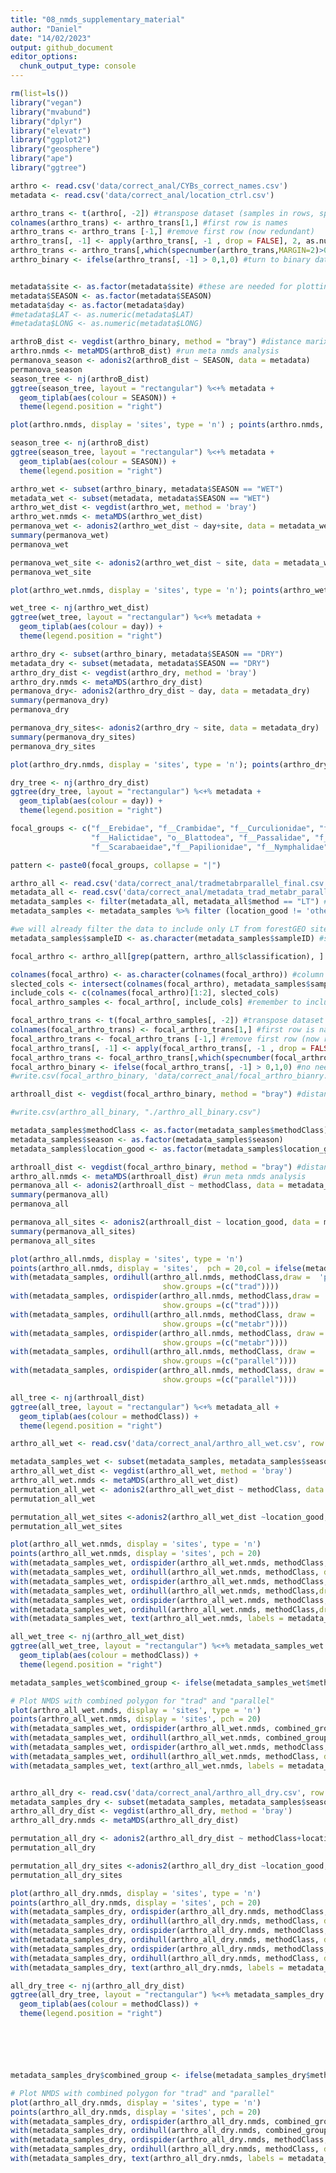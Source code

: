 ```yaml
---
title: "08_nmds_supplementary_material"
author: "Daniel"
date: "14/02/2023"
output: github_document
editor_options:
  chunk_output_type: console
---
```

```r
rm(list=ls())
library("vegan")
library("mvabund")
library("dplyr")
library("elevatr")
library("ggplot2")
library("geosphere")
library("ape")
library("ggtree")

arthro <- read.csv('data/correct_anal/CYBs_correct_names.csv')
metadata <- read.csv('data/correct_anal/location_ctrl.csv')

arthro_trans <- t(arthro[, -2]) #transpose dataset (samples in rows, species in columns)
colnames(arthro_trans) <- arthro_trans[1,] #first row is names
arthro_trans <- arthro_trans [-1,] #remove first row (now redundant)
arthro_trans[, -1] <- apply(arthro_trans[, -1 , drop = FALSE], 2, as.numeric) #make data frame numeric
arthro_trans <- arthro_trans[,which(specnumber(arthro_trans,MARGIN=2)>0)] #remove singletons
arthro_binary <- ifelse(arthro_trans[, -1] > 0,1,0) #turn to binary data


metadata$site <- as.factor(metadata$site) #these are needed for plotting issues below 
metadata$SEASON <- as.factor(metadata$SEASON)
metadata$day <- as.factor(metadata$day)
#metadata$LAT <- as.numeric(metadata$LAT)
#metadata$LONG <- as.numeric(metadata$LONG)

arthroB_dist <- vegdist(arthro_binary, method = "bray") #distance marix of binary data using Bray_curtis method
arthro.nmds <- metaMDS(arthroB_dist) #run meta nmds analysis
permanova_season <- adonis2(arthroB_dist ~ SEASON, data = metadata)
permanova_season
season_tree <- nj(arthroB_dist)
ggtree(season_tree, layout = "rectangular") %<+% metadata +
  geom_tiplab(aes(colour = SEASON)) + 
  theme(legend.position = "right")

```

```r

plot(arthro.nmds, display = 'sites', type = 'n') ; points(arthro.nmds, display = 'sites', pch = 20) ; with(metadata, ordiellipse(arthro.nmds, metadata$SEASON, draw = 'polygon', col = 'blue', label = FALSE, show.groups =(c("WET")))) ; with(metadata, ordiellipse(arthro.nmds, metadata$SEASON, draw = 'polygon', col = 'goldenrod', label = FALSE,show.groups =(c("DRY"))))

season_tree <- nj(arthroB_dist)
ggtree(season_tree, layout = "rectangular") %<+% metadata +
  geom_tiplab(aes(colour = SEASON)) + 
  theme(legend.position = "right")

```

```r
arthro_wet <- subset(arthro_binary, metadata$SEASON == "WET")
metadata_wet <- subset(metadata, metadata$SEASON == "WET")
arthro_wet_dist <- vegdist(arthro_wet, method = 'bray')
arthro_wet.nmds <- metaMDS(arthro_wet_dist)
permanova_wet <- adonis2(arthro_wet_dist ~ day+site, data = metadata_wet)
summary(permanova_wet)
permanova_wet

permanova_wet_site <- adonis2(arthro_wet_dist ~ site, data = metadata_wet)
permanova_wet_site
```

```r
plot(arthro_wet.nmds, display = 'sites', type = 'n'); points(arthro_wet.nmds, display = 'sites', pch = 20,col = ifelse(metadata_wet$day == "A", "black", "red" ));with(metadata_wet, ordihull(arthro_wet.nmds, day, draw = 'polygon', col = c('black'), label = FALSE, show.groups =(c("A"))));with(metadata_wet, ordihull(arthro_wet.nmds, day, draw = 'polygon', col = c('red'), label = FALSE,show.groups =(c("B")))); with(metadata_wet, text(arthro_wet.nmds, labels = metadata_wet$site,pos = 2, cex = 0.5))

wet_tree <- nj(arthro_wet_dist)
ggtree(wet_tree, layout = "rectangular") %<+% metadata +
  geom_tiplab(aes(colour = day)) + 
  theme(legend.position = "right")


```

```r
arthro_dry <- subset(arthro_binary, metadata$SEASON == "DRY")
metadata_dry <- subset(metadata, metadata$SEASON == "DRY")
arthro_dry_dist <- vegdist(arthro_dry, method = 'bray')
arthro_dry.nmds <- metaMDS(arthro_dry_dist)
permanova_dry<- adonis2(arthro_dry_dist ~ day, data = metadata_dry)
summary(permanova_dry)
permanova_dry

permanova_dry_sites<- adonis2(arthro_dry ~ site, data = metadata_dry)
summary(permanova_dry_sites)
permanova_dry_sites
```

```r
plot(arthro_dry.nmds, display = 'sites', type = 'n'); points(arthro_dry.nmds, display = 'sites', pch = 20,col = ifelse(metadata_dry$day == "A", "black", "red" )); with(metadata_dry, ordihull(arthro_dry.nmds, day, draw = 'polygon', col = c('black'), label = FALSE, show.groups =(c("A")))); with(metadata_dry, ordihull(arthro_dry.nmds, day, draw = 'polygon', col = c('red'), label = FALSE, show.groups =(c("B")))); with(metadata_dry, text(arthro_dry.nmds, labels = metadata_dry$site,pos = 2, cex = 0.5))

dry_tree <- nj(arthro_dry_dist)
ggtree(dry_tree, layout = "rectangular") %<+% metadata +
  geom_tiplab(aes(colour = day)) + 
  theme(legend.position = "right")
```


```r

focal_groups <- c("f__Erebidae", "f__Crambidae", "f__Curculionidae", "f__Flatidae", "f__Formicidae", "f__Geometridae",
                  "f__Halictidae", "o__Blattodea", "f__Passalidae", "f__Pyralidae", "f__ Reduviidae", "f__Saturnidae",
                  "f__Scarabaeidae","f__Papilionidae", "f__Nymphalidae", "f__Lycaenidae", "f__Hesperiidae", "f__Apidae")

pattern <- paste0(focal_groups, collapse = "|")

arthro_all <- read.csv('data/correct_anal/tradmetabrparallel_final.csv')
metadata_all <- read.csv('data/correct_anal/metadata_trad_metabr_parallel.csv ')
metadata_samples <- filter(metadata_all, metadata_all$method == "LT") #remove from metadata file anythying not from light traps
metadata_samples <- metadata_samples %>% filter (location_good != 'other') %>% filter(!grepl("REP", sampleID)) #remove samples not from forestGEO plot

#we will already filter the data to include only LT from forestGEO sites 
metadata_samples$sampleID <- as.character(metadata_samples$sampleID) #sampleID columns as character

focal_arthro <- arthro_all[grep(pattern, arthro_all$classification), ]

colnames(focal_arthro) <- as.character(colnames(focal_arthro)) #column names (samples) as character
slected_cols <- intersect(colnames(focal_arthro), metadata_samples$sampleID) #intersect matches the names in sampleID to our columns
include_cols <- c(colnames(focal_arthro)[1:2], slected_cols)
focal_arthro_samples <- focal_arthro[, include_cols] #remember to include first two columns too since they are not in sampleID

focal_arthro_trans <- t(focal_arthro_samples[, -2]) #transpose dataset (samples in rows, species in columns)
colnames(focal_arthro_trans) <- focal_arthro_trans[1,] #first row is names
focal_arthro_trans <- focal_arthro_trans [-1,] #remove first row (now redundant)
focal_arthro_trans[, -1] <- apply(focal_arthro_trans[, -1 , drop = FALSE], 2, as.numeric) #make data frame numeric
focal_arthro_trans <- focal_arthro_trans[,which(specnumber(focal_arthro_trans,MARGIN=2)>0)] #remove singletons
focal_arthro_binary <- ifelse(focal_arthro_trans[, -1] > 0,1,0) #no need since tradmetabrparallel_final.csv already binary
#write.csv(focal_arthro_binary, 'data/correct_anal/focal_arthro_bianry.csv')

arthroall_dist <- vegdist(focal_arthro_binary, method = "bray") #distance marix of binary data using Jaccard method

#write.csv(arthro_all_binary, "./arthro_all_binary.csv")

metadata_samples$methodClass <- as.factor(metadata_samples$methodClass) #these are needed for plotting issues below 
metadata_samples$season <- as.factor(metadata_samples$season)
metadata_samples$location_good <- as.factor(metadata_samples$location_good)

arthroall_dist <- vegdist(focal_arthro_binary, method = "bray") #distance marix of binary data using Jaccard method
arthro_all.nmds <- metaMDS(arthroall_dist) #run meta nmds analysis
permanova_all <- adonis2(arthroall_dist ~ methodClass, data = metadata_samples)
summary(permanova_all)
permanova_all

permanova_all_sites <- adonis2(arthroall_dist ~ location_good, data = metadata_samples)
summary(permanova_all_sites)
permanova_all_sites

plot(arthro_all.nmds, display = 'sites', type = 'n')
points(arthro_all.nmds, display = 'sites',  pch = 20,col = ifelse(metadata_samples$season == "wet", "darkblue", "brown4" ))
with(metadata_samples, ordihull(arthro_all.nmds, methodClass,draw =  'polygon',col = c('firebrick4'),
                                  show.groups =(c("trad"))))
with(metadata_samples, ordispider(arthro_all.nmds, methodClass,draw =  'polygon',col = c('firebrick4'),
                                  show.groups =(c("trad"))))
with(metadata_samples, ordihull(arthro_all.nmds, methodClass, draw =  'polygon', col = c('darkolivegreen'), 
                                  show.groups =(c("metabr"))))
with(metadata_samples, ordispider(arthro_all.nmds, methodClass, draw =  'polygon', col = c('darkolivegreen'), 
                                  show.groups =(c("metabr"))))
with(metadata_samples, ordihull(arthro_all.nmds, methodClass, draw =  'polygon', col = c('darkorchid'), 
                                  show.groups =(c("parallel"))))
with(metadata_samples, ordispider(arthro_all.nmds, methodClass, draw =  'polygon', col = c('darkorchid'), 
                                  show.groups =(c("parallel"))))

all_tree <- nj(arthroall_dist)
ggtree(all_tree, layout = "rectangular") %<+% metadata_all +
  geom_tiplab(aes(colour = methodClass)) + 
  theme(legend.position = "right")


```

```r
arthro_all_wet <- read.csv('data/correct_anal/arthro_all_wet.csv', row.names = 1)

metadata_samples_wet <- subset(metadata_samples, metadata_samples$season == "wet")
arthro_all_wet_dist <- vegdist(arthro_all_wet, method = 'bray')
arthro_all_wet.nmds <- metaMDS(arthro_all_wet_dist)
permutation_all_wet <- adonis2(arthro_all_wet_dist ~ methodClass, data = metadata_samples_wet)
permutation_all_wet

permutation_all_wet_sites <-adonis2(arthro_all_wet_dist ~location_good, data = metadata_samples_wet)
permutation_all_wet_sites
```

```r
plot(arthro_all_wet.nmds, display = 'sites', type = 'n')
points(arthro_all_wet.nmds, display = 'sites', pch = 20)
with(metadata_samples_wet, ordispider(arthro_all_wet.nmds, methodClass, draw =  'polygon', col = c('firebrick4'), label = F,show.groups =(c("trad"))))
with(metadata_samples_wet, ordihull(arthro_all_wet.nmds, methodClass, draw =  'polygon', col = c('firebrick4'), label = F,show.groups =(c("trad"))))
with(metadata_samples_wet, ordispider(arthro_all_wet.nmds, methodClass,draw =  'polygon', col = c('darkolivegreen'), label = FALSE,show.groups =(c("metabr"))))
with(metadata_samples_wet, ordihull(arthro_all_wet.nmds, methodClass,draw =  'polygon', col = c('darkolivegreen'), label = FALSE,show.groups =(c("metabr"))))
with(metadata_samples_wet, ordispider(arthro_all_wet.nmds, methodClass,draw =  'polygon', col = c('darkorchid'), label = FALSE,show.groups =(c("parallel"))))
with(metadata_samples_wet, ordihull(arthro_all_wet.nmds, methodClass,draw =  'polygon', col = c('darkorchid'), label = FALSE,show.groups =(c("parallel"))))
with(metadata_samples_wet, text(arthro_all_wet.nmds, labels = metadata_samples_wet$location_good,pos = 2, cex = 0.4))

all_wet_tree <- nj(arthro_all_wet_dist)
ggtree(all_wet_tree, layout = "rectangular") %<+% metadata_samples_wet +
  geom_tiplab(aes(colour = methodClass)) + 
  theme(legend.position = "right")

metadata_samples_wet$combined_group <- ifelse(metadata_samples_wet$methodClass %in% c("trad", "parallel"), "trad_parallel", metadata_samples_wet$methodClass)

# Plot NMDS with combined polygon for "trad" and "parallel"
plot(arthro_all_wet.nmds, display = 'sites', type = 'n')
points(arthro_all_wet.nmds, display = 'sites', pch = 20)
with(metadata_samples_wet, ordispider(arthro_all_wet.nmds, combined_group, draw = 'polygon', col = c('firebrick4'), label = FALSE, show.groups = c("trad_parallel")))
with(metadata_samples_wet, ordihull(arthro_all_wet.nmds, combined_group, draw = 'polygon', col = c('firebrick4'), label = FALSE, show.groups = c("trad_parallel")))
with(metadata_samples_wet, ordispider(arthro_all_wet.nmds, methodClass, draw =  'polygon', col = c('darkolivegreen'), label = FALSE, show.groups =(c("metabr"))))
with(metadata_samples_wet, ordihull(arthro_all_wet.nmds, methodClass, draw =  'polygon', col = c('darkolivegreen'), label = FALSE, show.groups =(c("metabr"))))
with(metadata_samples_wet, text(arthro_all_wet.nmds, labels = metadata_samples_wet$location_good, pos = 2, cex = 0.4))



```

```r
arthro_all_dry <- read.csv('data/correct_anal/arthro_all_dry.csv', row.names = 1)
metadata_samples_dry <- subset(metadata_samples, metadata_samples$season == "dry")
arthro_all_dry_dist <- vegdist(arthro_all_dry, method = 'bray')
arthro_all_dry.nmds <- metaMDS(arthro_all_dry_dist)

permutation_all_dry <- adonis2(arthro_all_dry_dist ~ methodClass+location_good, data = metadata_samples_dry)
permutation_all_dry

permutation_all_dry_sites <-adonis2(arthro_all_dry_dist ~location_good, data = metadata_samples_dry)
permutation_all_dry_sites
```

```r
plot(arthro_all_dry.nmds, display = 'sites', type = 'n')
points(arthro_all_dry.nmds, display = 'sites', pch = 20)
with(metadata_samples_dry, ordispider(arthro_all_dry.nmds, methodClass, draw =  'polygon',  col = c('firebrick4'), label = FALSE, show.groups =(c("trad"))))
with(metadata_samples_dry, ordihull(arthro_all_dry.nmds, methodClass, draw =  'polygon',  col = c('firebrick4'), label = FALSE, show.groups =(c("trad"))))
with(metadata_samples_dry, ordispider(arthro_all_dry.nmds, methodClass, draw =  'polygon', col = c('darkolivegreen'), label = FALSE, show.groups =(c("metabr"))))
with(metadata_samples_dry, ordihull(arthro_all_dry.nmds, methodClass, draw =  'polygon', col = c('darkolivegreen'), label = FALSE, show.groups =(c("metabr"))))
with(metadata_samples_dry, ordispider(arthro_all_dry.nmds, methodClass, draw =  'polygon',  col = c('darkorchid'), label = FALSE, show.groups =(c("parallel"))))
with(metadata_samples_dry, ordihull(arthro_all_dry.nmds, methodClass, draw =  'polygon',  col = c('darkorchid'), label = FALSE, show.groups =(c("parallel"))))
with(metadata_samples_dry, text(arthro_all_dry.nmds, labels = metadata_samples_dry$location_good,pos = 2, cex = 0.4))

all_dry_tree <- nj(arthro_all_dry_dist)
ggtree(all_dry_tree, layout = "rectangular") %<+% metadata_samples_dry +
  geom_tiplab(aes(colour = methodClass)) + 
  theme(legend.position = "right")






metadata_samples_dry$combined_group <- ifelse(metadata_samples_dry$methodClass %in% c("trad", "parallel"), "trad_parallel", metadata_samples_dry$methodClass)

# Plot NMDS with combined polygon for "trad" and "parallel"
plot(arthro_all_dry.nmds, display = 'sites', type = 'n')
points(arthro_all_dry.nmds, display = 'sites', pch = 20)
with(metadata_samples_dry, ordispider(arthro_all_dry.nmds, combined_group, draw = 'polygon', col = c('firebrick4'), label = FALSE, show.groups = c("trad_parallel")))
with(metadata_samples_dry, ordihull(arthro_all_dry.nmds, combined_group, draw = 'polygon', col = c('firebrick4'), label = FALSE, show.groups = c("trad_parallel")))
with(metadata_samples_dry, ordispider(arthro_all_dry.nmds, methodClass, draw =  'polygon', col = c('darkolivegreen'), label = FALSE, show.groups =(c("metabr"))))
with(metadata_samples_dry, ordihull(arthro_all_dry.nmds, methodClass, draw =  'polygon', col = c('darkolivegreen'), label = FALSE, show.groups =(c("metabr"))))
with(metadata_samples_dry, text(arthro_all_dry.nmds, labels = metadata_samples_dry$location_good, pos = 2, cex = 0.4))


```

